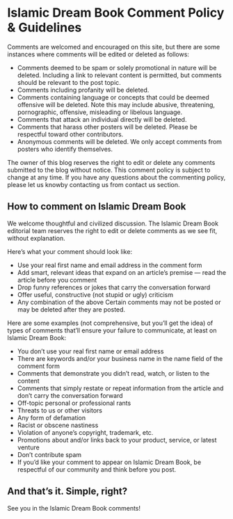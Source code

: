 # Islamic Dream Book Comment Policy & Guidelines



Comments are welcomed and encouraged on this site, but there are some instances where comments will be edited or deleted as follows:

- Comments deemed to be spam or solely promotional in nature will be deleted. Including a link to relevant content is permitted, but comments should be relevant to the post topic.
- Comments including profanity will be deleted.
- Comments containing language or concepts that could be deemed offensive will be deleted. Note this may include abusive, threatening, pornographic, offensive, misleading or libelous language.
- Comments that attack an individual directly will be deleted.
- Comments that harass other posters will be deleted. Please be respectful toward other contributors.
- Anonymous comments will be deleted. We only accept comments from posters who identify themselves.

The owner of this blog reserves the right to edit or delete any comments submitted to the blog without notice. This comment policy is subject to change at any time. If you have any questions about the commenting policy, please let us knowby contacting us from contact us section.

## How to comment on Islamic Dream Book

We welcome thoughtful and civilized discussion. The Islamic Dream Book editorial team reserves the right to edit or delete comments as we see fit, without explanation.

Here’s what your comment should look like:

- Use your real first name and email address in the comment form
- Add smart, relevant ideas that expand on an article’s premise — read the article before you comment
- Drop funny references or jokes that carry the conversation forward
- Offer useful, constructive (not stupid or ugly) criticism
- Any combination of the above
Certain comments may not be posted or may be deleted after they are posted.

Here are some examples (not comprehensive, but you’ll get the idea) of types of comments that’ll ensure your failure to communicate, at least on Islamic Dream Book:

- You don’t use your real first name or email address
- There are keywords and/or your business name in the name field of the comment form
- Comments that demonstrate you didn’t read, watch, or listen to the content
- Comments that simply restate or repeat information from the article and don’t carry the conversation forward
- Off-topic personal or professional rants
- Threats to us or other visitors
- Any form of defamation
- Racist or obscene nastiness
- Violation of anyone’s copyright, trademark, etc.
- Promotions about and/or links back to your product, service, or latest venture
- Don’t contribute spam
- If you’d like your comment to appear on Islamic Dream Book, be respectful of our community and think before you post.


## And that’s it. Simple, right?
See you in the Islamic Dream Book comments!
